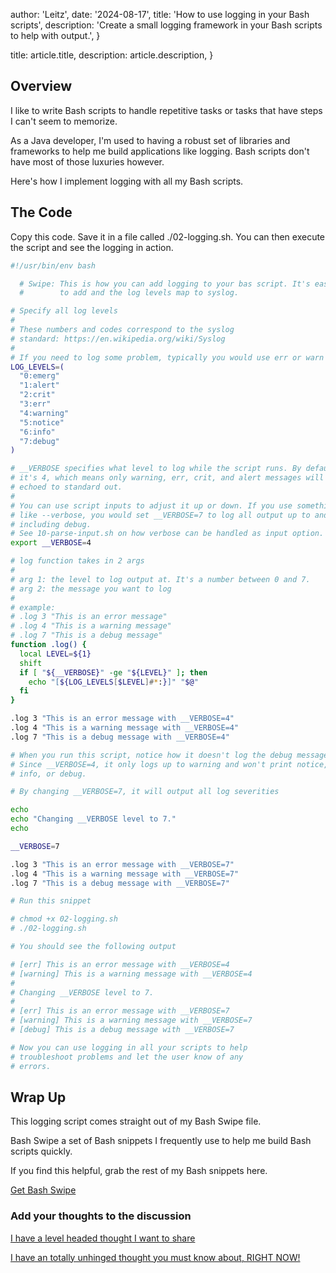 
  author: 'Leitz',
  date: '2024-08-17',
  title: 'How to use logging in your Bash scripts',
  description:
    'Create a small logging framework in your Bash scripts to help with output.',
}

  title: article.title,
  description: article.description,
}


## Overview

I like to write Bash scripts to handle repetitive tasks or tasks that have steps I can't seem to memorize.

As a Java developer, I'm used to having a robust set of libraries and frameworks to help me build applications like logging. Bash scripts don't have most of those luxuries however.

Here's how I implement logging with all my Bash scripts.

## The Code

Copy this code. Save it in a file called ./02-logging.sh. You can then execute the script and see the logging in action.

```bash
#!/usr/bin/env bash

  # Swipe: This is how you can add logging to your bas script. It's easy
  #        to add and the log levels map to syslog.

# Specify all log levels
#
# These numbers and codes correspond to the syslog
# standard: https://en.wikipedia.org/wiki/Syslog
#
# If you need to log some problem, typically you would use err or warn
LOG_LEVELS=(
  "0:emerg"
  "1:alert"
  "2:crit"
  "3:err"
  "4:warning"
  "5:notice"
  "6:info"
  "7:debug"
)

# __VERBOSE specifies what level to log while the script runs. By default
# it's 4, which means only warning, err, crit, and alert messages will be
# echoed to standard out.
#
# You can use script inputs to adjust it up or down. If you use something
# like --verbose, you would set __VERBOSE=7 to log all output up to and
# including debug.
# See 10-parse-input.sh on how verbose can be handled as input option.
export __VERBOSE=4

# log function takes in 2 args
#
# arg 1: the level to log output at. It's a number between 0 and 7.
# arg 2: the message you want to log
#
# example:
# .log 3 "This is an error message"
# .log 4 "This is a warning message"
# .log 7 "This is a debug message"
function .log() {
  local LEVEL=${1}
  shift
  if [ "${__VERBOSE}" -ge "${LEVEL}" ]; then
    echo "[${LOG_LEVELS[$LEVEL]#*:}]" "$@"
  fi
}

.log 3 "This is an error message with __VERBOSE=4"
.log 4 "This is a warning message with __VERBOSE=4"
.log 7 "This is a debug message with __VERBOSE=4"

# When you run this script, notice how it doesn't log the debug message.
# Since __VERBOSE=4, it only logs up to warning and won't print notice,
# info, or debug.

# By changing __VERBOSE=7, it will output all log severities

echo
echo "Changing __VERBOSE level to 7."
echo

__VERBOSE=7

.log 3 "This is an error message with __VERBOSE=7"
.log 4 "This is a warning message with __VERBOSE=7"
.log 7 "This is a debug message with __VERBOSE=7"

# Run this snippet

# chmod +x 02-logging.sh
# ./02-logging.sh

# You should see the following output

# [err] This is an error message with __VERBOSE=4
# [warning] This is a warning message with __VERBOSE=4
#
# Changing __VERBOSE level to 7.
#
# [err] This is an error message with __VERBOSE=7
# [warning] This is a warning message with __VERBOSE=7
# [debug] This is a debug message with __VERBOSE=7

# Now you can use logging in all your scripts to help
# troubleshoot problems and let the user know of any
# errors.

```

## Wrap Up

This logging script comes straight out of my Bash Swipe file.

Bash Swipe a set of Bash snippets I frequently use to help me build Bash scripts quickly.

If you find this helpful, grab the rest of my Bash snippets here.

[Get Bash Swipe](https://bashswipe.com)

### Add your thoughts to the discussion

[I have a level headed thought I want to share](https://x.com/mleitz1/status/1824606042275082248)

[I have an totally unhinged thought you must know about, RIGHT NOW!](https://x.com/mleitz1/status/1824606042275082248)
